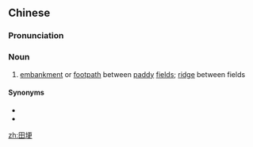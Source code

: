 ==Chinese==
{{zh-forms}}

===Pronunciation===
{{zh-pron
|m=tiángěng
|cat=n
}}

===Noun===
{{zh-noun}}

# [[embankment]] or [[footpath]] between [[paddy]] [[field]]s; [[ridge]] between fields

====Synonyms====
* {{zh-l|田坎}}
* {{zh-l|田壟}}

[[zh:田埂]]